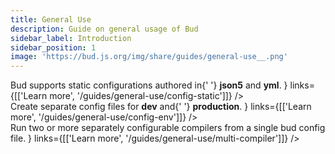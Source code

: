 ```yaml
---
title: General Use
description: Guide on general usage of Bud
sidebar_label: Introduction
sidebar_position: 1
image: 'https://bud.js.org/img/share/guides/general-use__.png'
---
```



<div className="row">
  <div className="col">
    <Card
      title="TS configuration"
      description="You can use TypeScript to configure your build for a better developer experience"
      links={[['Learn more', '/guides/general-use/config-ts']]}
    />
  </div>

  <div className="col">
    <Card
      title="Static configuration"
      description={
        <span>
          Bud supports static configurations authored in{' '}
          <strong>json5</strong> and <strong>yml</strong>.
        </span>
      }
      links={[['Learn more', '/guides/general-use/config-static']]}
    />
  </div>
</div>

<div className="row margin-top--lg">
  <div className="col">
    <Card
      title="Environment specific configurations"
      description={
        <span>
          Create separate config files for <strong>dev</strong> and{' '}
          <strong>production</strong>.
        </span>
      }
      links={[['Learn more', '/guides/general-use/config-env']]}
    />
  </div>

  <div className="col">
    <Card
      title="Multiple compilers"
      description={
        <span>
          Run two or more separately configurable compilers from a single
          bud config file.
        </span>
      }
      links={[['Learn more', '/guides/general-use/multi-compiler']]}
    />
  </div>
</div>
